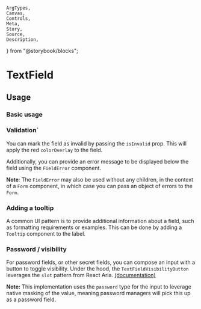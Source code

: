     ArgTypes,
    Canvas,
    Controls,
    Meta,
    Story,
    Source,
    Description,
} from "@storybook/blocks";


<Meta of={stories} />

# TextField

<Description of={TextField} />

## Usage

### Basic usage

<Canvas
    sourceState="shown"
    of={stories.Default}
/>

### Validation`

You can mark the field as invalid by passing the `isInvalid` prop. This will
apply the red `colorOverlay` to the field.

<Canvas
    sourceState="shown"
    of={stories.Invalid}
/>

Additionally, you can provide an error message to be displayed below the field
using the `FieldError` component.

**Note**: The `FieldError` may also be used without any children, in the context
of a `Form` component, in which case you can pass an object of errors to the
`Form`.

<Canvas
    sourceState="shown"
    of={stories.InvalidWithError}
/>

### Adding a tooltip

A common UI pattern is to provide additional information about a field, such as
formatting requirements or examples. This can be done by adding a `Tooltip`
component to the label.

<Canvas
    sourceState="shown"
    of={stories.LabelTooltip}
/>

### Password / visibility

For password fields, or other secret fields, you can compose an input with a
button to toggle visibility. Under the hood, the `TextFieldVisibilityButton`
leverages the `slot` pattern from React Aria.
[(documentation)](https://react-spectrum.adobe.com/react-aria/advanced.html#slots)

**Note:** This implementation uses the `password` type for the input to leverage
native masking of the value, meaning password managers will pick this up as a
password field.

<Canvas
    sourceState="shown"
    of={stories.Visibilty}
/>
